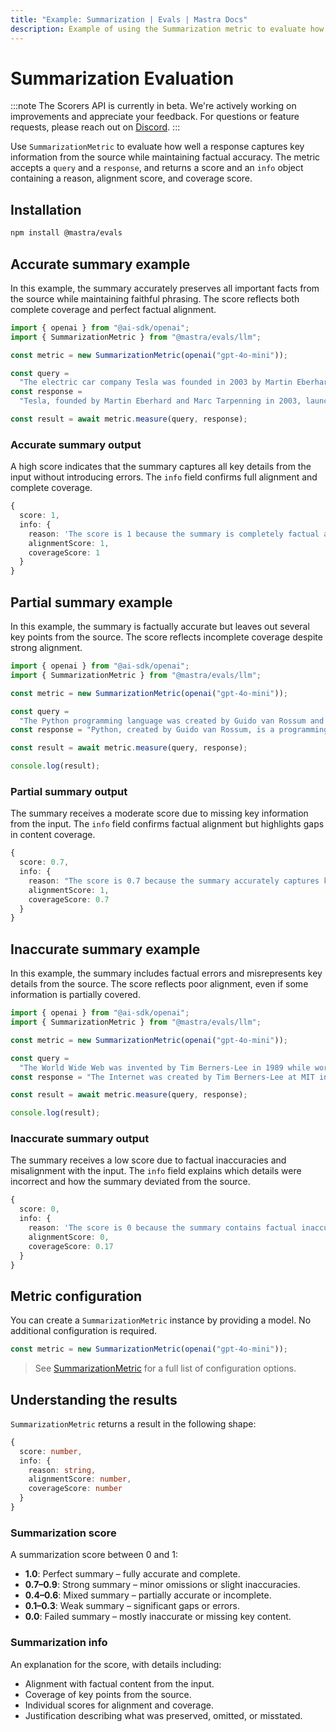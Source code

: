 ```yaml
---
title: "Example: Summarization | Evals | Mastra Docs"
description: Example of using the Summarization metric to evaluate how well LLM-generated summaries capture content while maintaining factual accuracy.
---
```


# Summarization Evaluation

:::note
The Scorers API is currently in beta. We're actively working on improvements and appreciate your feedback. For questions or feature requests, please reach out on [Discord](https://discord.gg/mastra).
:::

Use `SummarizationMetric` to evaluate how well a response captures key information from the source while maintaining factual accuracy. The metric accepts a `query` and a `response`, and returns a score and an `info` object containing a reason, alignment score, and coverage score.

## Installation

```bash copy
npm install @mastra/evals
```

## Accurate summary example

In this example, the summary accurately preserves all important facts from the source while maintaining faithful phrasing. The score reflects both complete coverage and perfect factual alignment.

```typescript filename="src/example-accurate-summary.ts" showLineNumbers copy
import { openai } from "@ai-sdk/openai";
import { SummarizationMetric } from "@mastra/evals/llm";

const metric = new SummarizationMetric(openai("gpt-4o-mini"));

const query =
  "The electric car company Tesla was founded in 2003 by Martin Eberhard and Marc Tarpenning. Elon Musk joined in 2004 as the largest investor and became CEO in 2008. The company's first car, the Roadster, was launched in 2008.";
const response =
  "Tesla, founded by Martin Eberhard and Marc Tarpenning in 2003, launched its first car, the Roadster, in 2008. Elon Musk joined as the largest investor in 2004 and became CEO in 2008.";

const result = await metric.measure(query, response);
```

### Accurate summary output

A high score indicates that the summary captures all key details from the input without introducing errors. The `info` field confirms full alignment and complete coverage.

```typescript
{
  score: 1,
  info: {
    reason: 'The score is 1 because the summary is completely factual and covers all key information from the original text.',
    alignmentScore: 1,
    coverageScore: 1
  }
}
```

## Partial summary example

In this example, the summary is factually accurate but leaves out several key points from the source. The score reflects incomplete coverage despite strong alignment.

```typescript filename="src/example-partial-summary.ts" showLineNumbers copy
import { openai } from "@ai-sdk/openai";
import { SummarizationMetric } from "@mastra/evals/llm";

const metric = new SummarizationMetric(openai("gpt-4o-mini"));

const query =
  "The Python programming language was created by Guido van Rossum and was first released in 1991. It emphasizes code readability with its notable use of significant whitespace. Python is dynamically typed and garbage-collected. It supports multiple programming paradigms, including structured, object-oriented, and functional programming.";
const response = "Python, created by Guido van Rossum, is a programming language known for its readable code and use of whitespace. It was released in 1991.";

const result = await metric.measure(query, response);

console.log(result);
```
### Partial summary output

The summary receives a moderate score due to missing key information from the input. The `info` field confirms factual alignment but highlights gaps in content coverage.

```typescript
{
  score: 0.7,
  info: {
    reason: "The score is 0.7 because the summary accurately captures key facts about Python's creation, release date, and emphasis on readability, achieving a perfect alignment score. However, it fails to mention that Python is dynamically typed, garbage-collected, and supports multiple programming paradigms, which affects the coverage score.",
    alignmentScore: 1,
    coverageScore: 0.7
  }
}
```

## Inaccurate summary example

In this example, the summary includes factual errors and misrepresents key details from the source. The score reflects poor alignment, even if some information is partially covered.

```typescript filename="src/example-inaccurate-summary.ts" showLineNumbers copy
import { openai } from "@ai-sdk/openai";
import { SummarizationMetric } from "@mastra/evals/llm";

const metric = new SummarizationMetric(openai("gpt-4o-mini"));

const query =
  "The World Wide Web was invented by Tim Berners-Lee in 1989 while working at CERN. He published the first website in 1991. Berners-Lee made the Web freely available, with no patent and no royalties due.";
const response = "The Internet was created by Tim Berners-Lee at MIT in the early 1990s, and he went on to commercialize the technology through patents.";

const result = await metric.measure(query, response);

console.log(result);
```

### Inaccurate summary output

The summary receives a low score due to factual inaccuracies and misalignment with the input. The `info` field explains which details were incorrect and how the summary deviated from the source.

```typescript
{
  score: 0,
  info: {
    reason: 'The score is 0 because the summary contains factual inaccuracies and fails to cover essential details from the original text. The claim that the Internet was created at MIT in the early 1990s contradicts the original text, which states that the World Wide Web was invented at CERN in 1989. Additionally, the summary incorrectly states that Berners-Lee commercialized the technology through patents, while the original text clearly mentions that he made the Web freely available with no patents or royalties.',
    alignmentScore: 0,
    coverageScore: 0.17
  }
}
```

## Metric configuration

You can create a `SummarizationMetric` instance by providing a model. No additional configuration is required.

```typescript showLineNumbers copy
const metric = new SummarizationMetric(openai("gpt-4o-mini"));
```

> See [SummarizationMetric](/reference/evals/summarization) for a full list of configuration options.

## Understanding the results

`SummarizationMetric` returns a result in the following shape:

```typescript
{
  score: number,
  info: {
    reason: string,
    alignmentScore: number,
    coverageScore: number
  }
}
```

### Summarization score

A summarization score between 0 and 1:

- **1.0**: Perfect summary – fully accurate and complete.
- **0.7–0.9**: Strong summary – minor omissions or slight inaccuracies.
- **0.4–0.6**: Mixed summary – partially accurate or incomplete.
- **0.1–0.3**: Weak summary – significant gaps or errors.
- **0.0**: Failed summary – mostly inaccurate or missing key content.

### Summarization info

An explanation for the score, with details including:

- Alignment with factual content from the input.
- Coverage of key points from the source.
- Individual scores for alignment and coverage.
- Justification describing what was preserved, omitted, or misstated.

<GithubLink
  outdated={true}
  marginTop='mt-16'
  link="https://github.com/mastra-ai/mastra/blob/main/examples/basics/evals/summarization"
/>
